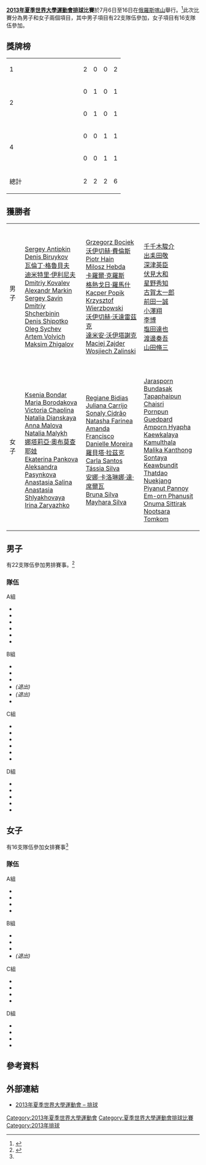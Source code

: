 {{Infobox Universiade event
| event = 排球
| games = 2013 Summer
| image = [[File:Volleyball_(indoor)_pictogram.svg|100px]]
| venue = various
| dates = {{Start date|2013|7|6}} – {{Start date|2013|7|16}}
| competitors = 
| nations = 
| teams = 22 (男子) <br> 16 (女子)
| governing_body = 
| win_value =
| gold = 
| goldNOC = 
| silver = 
| silverNOC = 
| bronze = 
| bronzeNOC = 
| prev = [[2011年夏季世界大學運動會排球比賽|2011]]
| next = [[2015年夏季世界大學運動會排球比賽|2015]]
}}

'''[[2013年夏季世界大學運動會|2013年夏季世界大學運動會]][[排球|排球]]比賽'''於7月6日至16日在[[俄羅斯|俄羅斯]][[喀山|喀山]]舉行。<ref>{{cite web|url=http://kazan2013.ru:8080/uploads/technical_handbooks/en/Technical_Handbook_VO.pdf|title=2013 Summer Universiade – Volleyball – Technical handbook|publisher=kazan2013.ru|accessdate=12 June 2013}}{{dead link|date=2017年11月 |bot=InternetArchiveBot |fix-attempted=yes }}</ref>此次比賽分為男子和女子兩個項目，其中男子項目有22支隊伍參加，女子項目有16支隊伍參加。

==獎牌榜==
{| {{RankedMedalTable}}
|-
| 1 || width=150 align=left| {{flagIOC2|RUS|2013年夏季世界大學運動會}}  || 2 || 0 || 0 || 2
|-
| rowspan=2|2 || align=left| {{flagIOC2|BRA|2013年夏季世界大學運動會}}  || 0 || 1 || 0 || 1
|-
| align=left| {{flagIOC2|POL|2013年夏季世界大學運動會}}  || 0 || 1 || 0 || 1
|-
| rowspan=2|4 || align=left| {{flagIOC2|JPN|2013年夏季世界大學運動會}}  || 0 || 0 || 1 || 1
|-
| align=left| {{flagIOC2|POL|2013年夏季世界大學運動會}}  || 0 || 0 || 1 || 1
|- class="sortbottom"
!colspan=2| 總計 || 2 || 2 || 2 || 6
|}

==獲勝者==
{| {{MedalistTable|type=項目|columns=1}}
|-
|男子
| {{flagIOC2|RUS|2013年夏季世界大學運動會}}<br />[[Sergey_Antipkin|Sergey Antipkin]]<br /> [[Denis_Biruykov|Denis Biruykov]]<br /> [[瓦倫丁·格魯貝夫|瓦倫丁·格魯貝夫]]<br /> [[迪米特里·伊利尼夫|迪米特里·伊利尼夫]]<br /> [[Dmitriy_Kovalev|Dmitriy Kovalev]]<br /> [[Alexandr_Markin|Alexandr Markin]]<br /> [[Sergey_Savin_(volleyball)|Sergey Savin]]<br /> [[Dmitriy_Shcherbinin|Dmitriy Shcherbinin]]<br /> [[Denis_Shipotko|Denis Shipotko]]<br /> [[Oleg_Sychev|Oleg Sychev]]<br /> [[Artem_Volvich|Artem Volvich]]<br /> [[Maksim_Zhigalov|Maksim Zhigalov]]
| {{flagIOC2|POL|2013年夏季世界大學運動會}}<br />[[Grzegorz_Bociek|Grzegorz Bociek]]<br /> [[沃伊切赫·費倫斯|沃伊切赫·費倫斯]]<br /> [[Piotr_Hain|Piotr Hain]]<br /> [[Milosz_Hebda|Milosz Hebda]]<br /> [[卡羅爾·克羅斯|卡羅爾·克羅斯]]<br /> [[格熱戈日·羅馬什|格熱戈日·羅馬什]]<br /> [[Kacper_Popik|Kacper Popik]]<br /> [[Krzysztof_Wierzbowski|Krzysztof Wierzbowski]]<br /> [[沃伊切赫·沃達雷茲克|沃伊切赫·沃達雷茲克]]<br /> [[達米安·沃伊塔謝克|達米安·沃伊塔謝克]]<br /> [[Maciej_Zajder|Maciej Zajder]]<br /> [[Wosjiech_Zalinski|Wosjiech Zalinski]]
| {{flagIOC2|JPN|2013年夏季世界大學運動會}}<br />[[千千木駿介|千千木駿介]]<br /> [[出耒田敬|出耒田敬]]<br /> [[深津英臣|深津英臣]]<br /> [[伏見大和|伏見大和]]<br /> [[星野秀知|星野秀知]]<br /> [[古賀太一郎|古賀太一郎]]<br /> [[前田一誠|前田一誠]]<br /> [[小澤翔|小澤翔]]<br /> [[李博|李博]]<br /> [[塩田達也|塩田達也]]<br /> [[渡邊奏吾|渡邊奏吾]]<br /> [[山田脩三|山田脩三]]
|-
|女子
| {{flagIOC2|RUS|2013年夏季世界大學運動會}}<br />[[Ksenia_Bondar|Ksenia Bondar]]<br />[[Maria_Borodakova|Maria Borodakova]]<br />[[Victoria_Chaplina|Victoria Chaplina]]<br />[[Natalia_Dianskaya|Natalia Dianskaya]]<br />[[Anna_Malova_(volleyball)|Anna Malova]]<br />[[Natalia_Malykh|Natalia Malykh]]<br />[[娜塔莉亞·奧布莫查耶娃|娜塔莉亞·奧布莫查耶娃]]<br />[[Ekaterina_Pankova|Ekaterina Pankova]]<br />[[Aleksandra_Pasynkova|Aleksandra Pasynkova]]<br />[[Anastasia_Salina|Anastasia Salina]]<br />[[Anastasia_Shlyakhovaya|Anastasia Shlyakhovaya]]<br />[[Irina_Zaryazhko|Irina Zaryazhko]]
| {{flagIOC2|BRA|2013年夏季世界大學運動會}}<br />[[Regiane_Bidias|Regiane Bidias]]<br />[[Juliana_Carrijo|Juliana Carrijo]]<br />[[Sonaly_Cidrão|Sonaly Cidrão]]<br />[[Natasha_Farinea|Natasha Farinea]]<br />[[Amanda_Francisco|Amanda Francisco]]<br />[[Danielle_Moreira|Danielle Moreira]]<br />[[羅貝塔·拉茲克|羅貝塔·拉茲克]]<br />[[Carla_Santos|Carla Santos]]<br />[[Tássia_Silva|Tássia Silva]]<br />[[安娜·卡洛琳娜·達·席爾瓦|安娜·卡洛琳娜·達·席爾瓦]]<br />[[Bruna_Silva|Bruna Silva]]<br />[[Mayhara_Silva|Mayhara Silva]]
| {{flagIOC2|THA|2013年夏季世界大學運動會}}<br />[[Jarasporn_Bundasak|Jarasporn Bundasak]]<br />[[Tapaphaipun_Chaisri|Tapaphaipun Chaisri]]<br />[[Pornpun_Guedpard|Pornpun Guedpard]]<br />[[Amporn_Hyapha|Amporn Hyapha]]<br />[[Kaewkalaya_Kamulthala|Kaewkalaya Kamulthala]]<br />[[Malika_Kanthong|Malika Kanthong]]<br />[[Sontaya_Keawbundit|Sontaya Keawbundit]]<br />[[Thatdao_Nuekjang|Thatdao Nuekjang]]<br />[[Piyanut_Pannoy|Piyanut Pannoy]]<br />[[Em-orn_Phanusit|Em-orn Phanusit]]<br />[[Onuma_Sittirak|Onuma Sittirak]]<br />[[Nootsara_Tomkom|Nootsara Tomkom]]
|}

==男子==
{{Main|2013年夏季世界大學運動會排球比賽男子賽事}}
有22支隊伍參加男排賽事。<ref name="draw">{{cite web|url=http://kazan2013.ru/en/news_items/6511|title=Team draw for 2013 Summer Universiade held in Kazan|date=6 April 2013|publisher=kazan2013.ru|accessdate=26 June 2013|deadurl=yes|archiveurl=https://archive.is/20130615213428/http://kazan2013.ru/en/news_items/6511|archivedate=2013年6月15日}}</ref>

===隊伍===
{{col-begin}}
{{col-4}}
;A組
*{{vb|RUS}}
*{{vb|KOR}}
*{{vb|USA}}
*{{vb|HKG}}
*{{vb|EST}}
*{{vb|BLR}}
{{col-4}}
;B組
*{{vb|UKR}}
*{{vb|THA}}
*{{vb|JPN}}
*<s>{{vb|OMA}}</s> ''(退出)''
*<s>{{vb|ALG}}</s> ''(退出)''
*{{vb|LAT}}
{{col-4}}
;C組
*{{vb|BRA}}
*{{vb|SUI}}
*{{vb|AUS}}
*{{vb|CHN}}
*{{vb|POL}}
*{{vb|MAC}}
{{col-4}}
;D組
*{{vb|CAN}}
*{{vb|CZE}}
*{{vb|MEX}}
*{{vb|UAE}}
*{{vb|CHI}}
{{col-end}}

==女子==
{{Main|2013年夏季世界大學運動會排球比賽女子賽事}}
有16支隊伍參加女排賽事<ref name="draw"/>

===隊伍===
{{col-begin}}
{{col-4}}
;A組
*{{vbw|RUS}}
*{{vbw|POL}}
*{{vbw|USA}}
*{{vbw|CZE}}
{{col-4}}
;B組
*{{vbw|BRA}}
*{{vbw|CAN}}
*{{vbw|NOR}}
*<s>{{vbw|Algeria}}</s> ''(退出)''
{{col-4}}
;C組
*{{vbw|CHN}}
*{{vbw|TPE|univ}}
*{{vbw|SVK}}
*{{vbw|PRK}}
{{col-4}}
;D組
*{{vbw|JPN}}
*{{vbw|THA}}
*{{vbw|HKG}}
*{{vbw|CHI}}
{{col-end}}

==參考資料==
{{Reflist}}

==外部連結==
*[https://web.archive.org/web/20130603173436/http://kazan2013.ru/en/sports/10011 2013年夏季世界大學運動會 – 排球]

{{2013年夏季世界大學運動會比賽項目}}
{{夏季世界大學運動會排球比賽}}
[[Category:2013年夏季世界大學運動會|Category:2013年夏季世界大學運動會]]
[[Category:夏季世界大學運動會排球比賽|Category:夏季世界大學運動會排球比賽]]
[[Category:2013年排球|Category:2013年排球]]